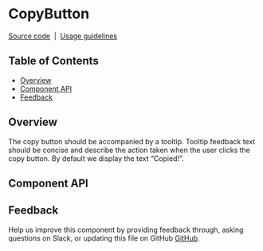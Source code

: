 
# CopyButton

[Source code](https://github.com/carbon-design-system/carbon/tree/main/packages/react/src/components/CopyButton)
&nbsp;|&nbsp;
[Usage guidelines](https://www.carbondesignsystem.com/patterns/common-actions/#copy)

## Table of Contents

<!-- START doctoc generated TOC please keep comment here to allow auto update -->
<!-- DON'T EDIT THIS SECTION, INSTEAD RE-RUN doctoc TO UPDATE -->

- [Overview](#overview)
- [Component API](#component-api)
- [Feedback](#feedback)

<!-- END doctoc generated TOC please keep comment here to allow auto update -->

## Overview

The copy button should be accompanied by a tooltip. Tooltip feedback text should
be concise and describe the action taken when the user clicks the copy button.
By default we display the text “Copied!”.

<Preview>
  <Story id="components-copybutton--playground" />
</Preview>

## Component API

<Props />

## Feedback

Help us improve this component by providing feedback through, asking questions
on Slack, or updating this file on GitHub
[GitHub](https://github.com/carbon-design-system/carbon/edit/main/packages/react/src/components/CopyButton/CopyButton.mdx).
